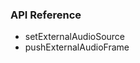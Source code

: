 <PlatformWrapper platform="android">

### API Reference

- <Link to="{{Global.API_REF_ANDROID_ROOT_VOICE_SDK}}/class_irtcengine.html#api_setexternalaudiosource">setExternalAudioSource</Link>

- <Link to="{{Global.API_REF_ANDROID_ROOT_VOICE_SDK}}/class_irtcengine.html#api_imediaengine_pushaudioframe2_ng">pushExternalAudioFrame</Link>

</PlatformWrapper>
